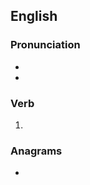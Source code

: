 ==English==

===Pronunciation===
* {{IPA|en|/kɹʌntʃt/}}
* {{rhymes|en|ʌntʃt|s=1}}

===Verb===
{{head|en|verb form}}

# {{en-past of|crunch}}

===Anagrams===
* {{anagrams|en|a=ccdehnru|decrunch}}